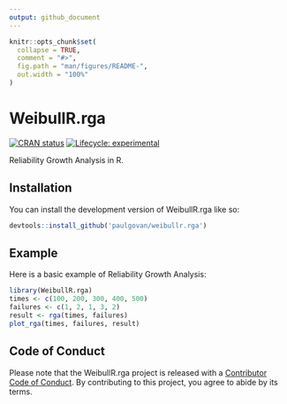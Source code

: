 ```yaml
---
output: github_document
---
```


<!-- README.md is generated from README.Rmd. Please edit that file -->

```r
knitr::opts_chunk$set(
  collapse = TRUE,
  comment = "#>",
  fig.path = "man/figures/README-",
  out.width = "100%"
)
```

# WeibullR.rga

<!-- badges: start -->
[![CRAN status](https://www.r-pkg.org/badges/version/WeibullR.rga)](https://CRAN.R-project.org/package=WeibullR.rga)
[![Lifecycle: experimental](https://img.shields.io/badge/lifecycle-experimental-orange.svg)](https://lifecycle.r-lib.org/articles/stages.html#experimental)
<!-- badges: end -->

Reliability Growth Analysis in R.

## Installation

You can install the development version of WeibullR.rga like so:

``` r
devtools::install_github('paulgovan/weibullr.rga')
```

## Example

Here is a basic example of Reliability Growth Analysis:

```r
library(WeibullR.rga)
times <- c(100, 200, 300, 400, 500)
failures <- c(1, 2, 1, 3, 2)
result <- rga(times, failures)
plot_rga(times, failures, result)
```

## Code of Conduct
  
Please note that the WeibullR.rga project is released with a [Contributor Code of Conduct](https://contributor-covenant.org/version/2/1/CODE_OF_CONDUCT.html). By contributing to this project, you agree to abide by its terms.
